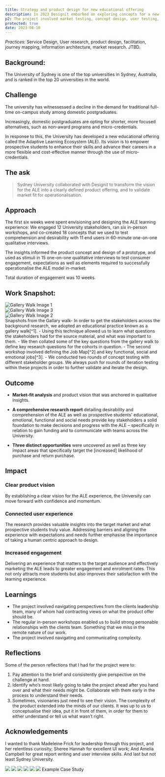 ```yaml
---
title: Strategy and product design for new educational offering
description: In 2023 Designit embarked on exploring concepts for a new educational product offering within a major Australian University.
p2: The project involved market testing, concept design, user testing, and many workshops.
protected: true
date: 2023-08-10
---
```


_Practices:_
Service Design, User research, product design, facilitation, journey mapping, information architecture, market research. JTBD.

<Collaborators people="Madeleine Frick, Amelia Campbell" />

## Background:

The University of Sydney is one of the top universities in Sydney, Australia, and is ranked in the top 20 universities in the world.

## Challenge

The university has witnessessed a decline in the demand for traditional full-time on-campus study among domestic postgraduates.

Increasingly, domestic postgraduates are opting for shorter, more focused alternatives, such as non-award programs and micro-credentials.

In response to this, the University has developed a new educational offering called the Adaptive Learning Ecosystem (ALE). Its vision is to empower prospective students to enhance their skills and advance their careers in a more flexible and cost-effective manner through the use of micro-credentials.

## The ask

> Sydney University collaborated with Designit to transform the vision for the ALE into a clearly defined product offering, and to validate market fit for operationalisation.

## Approach

The first six weeks were spent envisioning and designing the ALE learning experience:
We engaged 12 University stakeholders, ran six in-person workshops, and co-created 18 concepts that we used to test comprehension and desirability with 11 end users in 60-minute one-on-one qualitative interviews.

The insights informed the product concept and design of a prototype, and used as stimuli in 15 one-on-one qualitative interviews to test consumer engagement, expectations as well as elements required to successfully operationalise the ALE model in-market.

Total duration of engagement was 10 weeks.

## Work Snapshot:

<div className="relative z-10 mx-auto mt-6 grid max-w-7xl grid-cols-1 gap-4 lg:h-96 lg:grid-cols-5">
  <div className=" col-span-1 flex items-center justify-center overflow-hidden rounded-lg lg:col-span-3">
    <img
      src="/projects/university-of-sydney/gallery-walk/g-1.jpeg"
      alt="Gallery Walk Image 1"
    />
  </div>
  <div className=" col-span-1 flex items-center justify-center overflow-hidden rounded-lg">
    <img
      src="/projects/university-of-sydney/gallery-walk/g-3.jpeg"
      className="h-full w-full object-cover"
      alt="Gallery Walk Image 3"
    />
  </div>
  <div className="col-span-1  flex items-center justify-center overflow-hidden rounded-lg">
    <img
      src="/projects/university-of-sydney/gallery-walk/g-2.jpeg"
      className="h-full w-full object-cover"
      alt="Gallery Walk Image 2"
    />
  </div>
</div>
<Caption>Snapshots from the Gallary walk</Caption>- In order to get the stakeholders
across the background research, we adopted an educational practice known as a gallery
walk[^1]. - Using this technique allowed us to learn what questions the stakeholders
had for the source material, and what was important to them. - We then collated some
of the key questions from the gallery walk to define key research questions for the
cohorts in question. - The second workshop involved defining the Job Map[^2] and
key functional, social and emotional jobs[^3]. - We conducted two rounds of concept
testing with different stakeholder groups. We always push for rounds of iteration
testing within these projects in order to further validate and iterate the design.

## Outcome

- **Market-fit analysis** and product vision that was anchored in qualitative insights.

- **A comprehensive research report** detailing desirability and comprehension of the ALE as well as prospective students' educational, emotional, functional and social needs provide key stakeholders a solid foundation to make decisions and progress with the ALE – specifically in relation to gain funding and to communicate with teams across the University.

- **Three distinct opportunities** were uncovered as well as three key impact areas that specifically target the [increased] likelihood of purchase and return purchase.

## Impact

### Clear product vision

By establishing a clear vision for the ALE experience, the University can move forward with confidence and momentum.

### Connected user experience

The research provides valuable insights into the target market and what prospective students truly value. Addressing barriers and aligning the experience with expectations and needs further emphasise the importance of taking a human centric approach to design.

### Increased engagement

Delivering an experience that matters to the target audience and effectively marketing the ALE leads to greater engagement and enrolment rates. This not only attracts more students but also improves their satisfaction with the learning experience.

## Learnings

- The project involved navigating perspectives from the clients leadership team, many of whom had contracting views on what the product offer should be.
- The regular in-person workshops enabled us to build strong personable relationships with the clients team. Something that we miss in the remote nature of our work.
- The project involved navigating and communicating complexity.

## Reflections

Some of the person reflections that I had for the project were to:

1. Pay attention to the brief and consistently give perspective on the challenge at hand.
2. Identify who’s most likely going to take the project ahead after you hand over and what their needs might be. Collaborate with them early in the process to understand their needs.
3. Sometimes, visionaries just need to see their vision. The complexity of the product extended into the minds of our clients. It was up to us to conceptualise their idea, put it in front of them, in order for them to either understand or tell us what wasn’t right.

## Acknowledgements

I wanted to thank Madeleine Frick for leadership through this project, and her relentless curiosity; Sheree Hannah for excellent UI work; And Amelia Campbell for great report writing and user interview skills. And last but not least Sydney University.

<MDXCarousel>
  <Img
    type="slides"
    src="/projects/university-of-sydney/USYD_Case_Study/USYD_Case_Study.001.jpeg"
  />
  <Img
    type="slides"
    src="/projects/university-of-sydney/USYD_Case_Study/USYD_Case_Study.002.jpeg"
  />
  <Img
    type="slides"
    src="/projects/university-of-sydney/USYD_Case_Study/USYD_Case_Study.003.jpeg"
  />
  <Img
    type="slides"
    src="/projects/university-of-sydney/USYD_Case_Study/USYD_Case_Study.004.jpeg"
  />
  <Img
    type="slides"
    src="/projects/university-of-sydney/USYD_Case_Study/USYD_Case_Study.005.jpeg"
  />
  <Img
    type="slides"
    src="/projects/university-of-sydney/USYD_Case_Study/USYD_Case_Study.006.jpeg"
  />
</MDXCarousel>
<Caption>Example Case Study</Caption>

[^1]: A gallery walk is an educational practice in which participants will walk through a 'gallery' of information and write on post-its, information that stood out, or questions that they have for the content.
[^2]: The Job Map is one of the foundational tools within the JTBD framework. The framework typically defines 8 main steps within a customer job. In our case, we included some prompts to help guide the participants such as ‘I wish’, ‘I wonder’, ‘I’m unsure about...’
[^3]: Functional, social and emotional jobs are different types of jobs a customer might want solved through purchasing a product. for more on Jobs to be Done, see [Strategiser]()].
